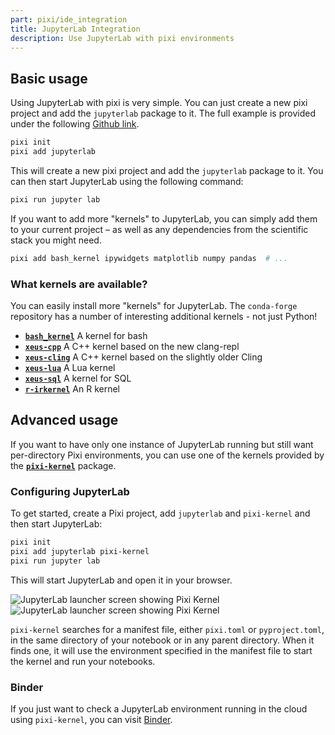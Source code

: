 ```yaml
---
part: pixi/ide_integration
title: JupyterLab Integration
description: Use JupyterLab with pixi environments
---
```


## Basic usage

Using JupyterLab with pixi is very simple.
You can just create a new pixi project and add the `jupyterlab` package to it.
The full example is provided under the following [Github link](https://github.com/prefix-dev/pixi/tree/main/examples/jupyterlab).

```bash
pixi init
pixi add jupyterlab
```

This will create a new pixi project and add the `jupyterlab` package to it. You can then start JupyterLab using the
following command:

```bash
pixi run jupyter lab
```

If you want to add more "kernels" to JupyterLab, you can simply add them to your current project – as well as any dependencies from the scientific stack you might need.

```bash
pixi add bash_kernel ipywidgets matplotlib numpy pandas  # ...
```

### What kernels are available?

You can easily install more "kernels" for JupyterLab. The `conda-forge` repository has a number of interesting additional kernels - not just Python!

- [**`bash_kernel`**](https://prefix.dev/channels/conda-forge/packages/bash_kernel) A kernel for bash
- [**`xeus-cpp`**](https://prefix.dev/channels/conda-forge/packages/xeus-cpp) A C++ kernel based on the new clang-repl
- [**`xeus-cling`**](https://prefix.dev/channels/conda-forge/packages/xeus-cling) A C++ kernel based on the slightly older Cling
- [**`xeus-lua`**](https://prefix.dev/channels/conda-forge/packages/xeus-lua) A Lua kernel
- [**`xeus-sql`**](https://prefix.dev/channels/conda-forge/packages/xeus-sql) A kernel for SQL
- [**`r-irkernel`**](https://prefix.dev/channels/conda-forge/packages/r-irkernel) An R kernel

## Advanced usage

<!--
Modifications to the following section are related to the README.md in https://github.com/renan-r-santos/pixi-kernel and
https://github.com/renan-r-santos/pixi-kernel-binder, please keep these two in sync by making a PR in both
-->

If you want to have only one instance of JupyterLab running but still want per-directory Pixi environments, you can use
one of the kernels provided by the [**`pixi-kernel`**](https://prefix.dev/channels/conda-forge/packages/pixi-kernel)
package.

### Configuring JupyterLab

To get started, create a Pixi project, add `jupyterlab` and `pixi-kernel` and then start JupyterLab:

```bash
pixi init
pixi add jupyterlab pixi-kernel
pixi run jupyter lab
```

This will start JupyterLab and open it in your browser.

![JupyterLab launcher screen showing Pixi
Kernel](https://raw.githubusercontent.com/renan-r-santos/pixi-kernel/main/assets/launch-light.png#only-light)
![JupyterLab launcher screen showing Pixi
Kernel](https://raw.githubusercontent.com/renan-r-santos/pixi-kernel/main/assets/launch-dark.png#only-dark)

`pixi-kernel` searches for a manifest file, either `pixi.toml` or `pyproject.toml`, in the same directory of your
notebook or in any parent directory. When it finds one, it will use the environment specified in the manifest file to
start the kernel and run your notebooks.

### Binder

If you just want to check a JupyterLab environment running in the cloud using `pixi-kernel`, you can visit
[Binder](https://mybinder.org/v2/gh/renan-r-santos/pixi-kernel-binder/main?labpath=example.ipynb).